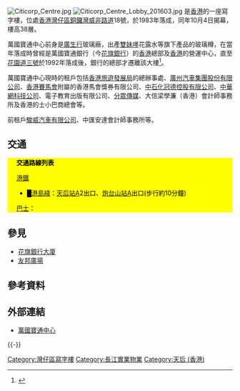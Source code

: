 {{not|花旗集團中心}}

[[File:Citicorp_Centre.jpg|thumb]]
[[File:Citicorp_Centre_Lobby_201603.jpg|thumb]]
{{engname|萬國寶通中心|Citicorp Centre}}是[[香港|香港]]的一座寫字樓，位處[[香港|香港]][[灣仔區|灣仔區]][[銅鑼灣|銅鑼灣]][[威非路道|威非路道]]18號，於1983年落成，同年10月4日揭幕，樓高38層。

萬國寶通中心前身是[[廣生行|廣生行]]玻璃廠，出產[[雙妹嚜|雙妹嚜]]花露水等旗下產品的玻璃樽，在當年落成時曾經是萬國寶通銀行（今[[花旗銀行|花旗銀行]]）的[[香港|香港]]總部及[[香港|香港]]的營運中心，直至[[花園道三號|花園道三號]]於1992年落成後，銀行的總部才遷離該大樓<ref>{{Cite web |url=http://pg.jrj.com.cn/acc/Res/CN_RES/INDUS/2014/6/18/dffeab21-67d8-4dc8-9df1-44156daf3e2d.pdf |title=Credit Suisse: A buying opportunity: Citibank moving out of Citibank Plaza highly unlikely |access-date=2014-06-20 |archive-date=2019-08-20 |archive-url=https://web.archive.org/web/20190820210202/http://pg.jrj.com.cn/acc/Res/CN_RES/INDUS/2014/6/18/dffeab21-67d8-4dc8-9df1-44156daf3e2d.pdf |dead-url=no }}</ref>。

萬國寶通中心現時的租戶包括[[香港旅遊發展局|香港旅遊發展局]]的總辦事處、[[廣州汽車集團股份有限公司|廣州汽車集團股份有限公司]]、[[香港賽馬會|香港賽馬會]]附屬的香港馬會獎券有限公司、[[中石化冠德控股有限公司|中石化冠德控股有限公司]]、[[中華網科技公司|中華網科技公司]]、電子教育出版有限公司、[[分眾傳媒|分眾傳媒]]、大信梁學濂（香港）會計師事務所及香港的士小巴商總會等。

前租戶[[駿威汽車有限公司|駿威汽車有限公司]]、中匯安達會計師事務所等。

==交通==
{{stack begin | align=center | clear=false | float=center}}
<div class="NavFrame collapsed" style="color: black; background-color: #FFFF00; margin: 0 auto; padding: 0 10px; text-align: left;"><div class="NavHead" style="background-color: #FFFF00; margin: 0 auto; padding: 0 10px; font-weight:normal;">'''交通路線列表'''</div><div class="NavContent" style="background-color: #FFFF00; margin: 0 auto; padding: 0 10px;">
;[[港鐵|港鐵]]
*<font color="{{港島綫色彩}}">█</font>[[港島綫|港島綫]]：[[天后站|天后站]]A2出口、[[炮台山站|炮台山站]]A出口(步行約10分鐘)
;[[巴士|巴士]]：
{{港島巴士簡單列表|5X}}
</div></div>
{{stack end}}

==參見==
* [[花旗銀行大廈|花旗銀行大廈]]
* [[友邦廣場|友邦廣場]]

==參考資料==
{{reflist}}

==外部連結==
{{commonscat|Citicorp Centre}}
* [https://web.archive.org/web/20140714143124/http://www.ckh.com.hk/tchi/page19_147.html 萬國寶通中心]

{{-}}
{{長江實業}}

[[Category:灣仔區寫字樓|Category:灣仔區寫字樓]]
[[Category:長江實業物業|Category:長江實業物業]]
[[Category:天后_(香港)|Category:天后 (香港)]]